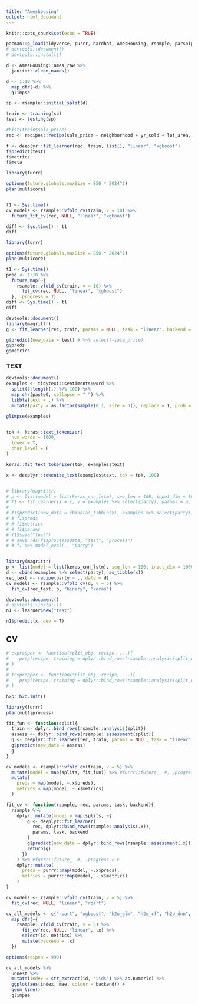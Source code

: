 ```yaml
---
title: "Ameshousing"
output: html_document
---
```


```r
knitr::opts_chunk$set(echo = TRUE)
```



```r
pacman::p_load(tidyverse, purrr, hardhat, AmesHousing, rsample, parsnip, recipes, deeplyr)
# devtools::document()
# devtools::install()

d <- AmesHousing::ames_raw %>%
  janitor::clean_names() 

d <- 1:10 %>%
  map_dfr(~d) %>%
  glimpse

sp <- rsample::initial_split(d)

train <- training(sp)
test <- testing(sp)

#hist(train$sale_price)
rec <- recipes::recipe(sale_price ~ neighborhood + yr_sold + lot_area, data = head(train, 2000))
```

```r
f <- deeplyr::fit_learner(rec, train, list(), "linear", "xgboost")
f$predict(test)
f$metrics
f$meta
```







```r
library(furrr)

options(future.globals.maxSize = 850 * 2024^2)
plan(multicore)


t1 <- Sys.time()
cv_models <- rsample::vfold_cv(train, v = 10) %>%
  future_fit_cv(rec, NULL, "linear", "xgboost")

diff <- Sys.time() - t1
diff
```





```r
library(furrr)

options(future.globals.maxSize = 850 * 2024^2)
plan(multicore)

t1 <- Sys.time()
pred <- 1:10 %>%
  future_map(~{
    rsample::vfold_cv(train, v = 10) %>%
      fit_cv(rec, NULL, "linear", "xgboost")
  }, .progress = T)
diff <- Sys.time() - t1
diff
```

```r
devtools::document()
library(magrittr)
g <- fit_learner(rec, train, params = NULL, task = "linear", backend = "rpart")

g$predict(new_data = test) # %>% select(-sale_price)
g$preds
g$metrics
```



### TEXT

```r
devtools::document()
examples <- tidytext::sentiments$word %>%
  split(1:length(.) %/% 100) %>%
  map_chr(paste0, collapse = " ") %>%
  tibble(text = .) %>%
  mutate(party = as.factor(sample(0:1, size = n(), replace = T, prob = rep(.5, 2))))

glimpse(examples)


tok <- keras::text_tokenizer(
  num_words = 1000,
  lower = T,
  char_level = F
)

keras::fit_text_tokenizer(tok, examples$text)

x <- deeplyr::tokenize_text(examples$text, tok = tok, 100)


# library(magrittr)
# p <- list(model = list(keras_cnn_lstm), seq_len = 100, input_dim = 1000)
# f1 <- fit_learner(x = x, y = examples %>% select(party), params = p, task = "binary", backend = "keras")
# 
# f1$predict(new_data = cbind(as_tibble(x), examples %>% select(party)))
# # f1$preds
# # f1$metrics
# # f1$params
# f1$save("test")
# # save_rds(f1$process$data, "test", "process")
# # f1 %>% model_eval(., "party")


library(magrittr)
p <- list(model = list(keras_cnn_lstm), seq_len = 100, input_dim = 1000, epochs = 2)
d <- cbind(examples %>% select(party), as_tibble(x))
rec_text <- recipe(party ~ ., data = d)
cv_models <- rsample::vfold_cv(d, v = 5) %>%
  fit_cv(rec_text, p, "binary", "keras")
```



```r
devtools::document()
# devtools::install()
n1 <- learner$new("test")

n1$predict(x, dev = T)
```


## CV

```r
# cvprepper <- function(split_obj, recipe, ...){
#    prep(recipe, training = dplyr::bind_rows(rsample::analysis(split_obj)), fresh = TRUE, ...)
# }
# 
# tcvprepper <- function(split_obj, recipe, ...){
#    prep(recipe, training = dplyr::bind_rows(rsample::analysis(split_obj)$data), fresh = TRUE, ...)
# }

h2o::h2o.init()

library(furrr)
plan(multiprocess)

fit_fun <- function(split){
  train <- dplyr::bind_rows(rsample::analysis(split))
  assess <- dplyr::bind_rows(rsample::assessment(split))
  g <- deeplyr::fit_learner(rec, train, params = NULL, task = "linear", backend = "h2o_rf")
  g$predict(new_data = assess)
  g
}

cv_models <- rsample::vfold_cv(train, v = 5) %>%
  mutate(model = map(splits, fit_fun)) %>% #furrr::future_  #, .progress = F
  mutate(
    preds = map(model, ~.x$preds),
    metrics = map(model, ~.x$metrics)
  )
```

```r
fit_cv <- function(rsample, rec, params, task, backend){
  rsample %>%
    dplyr::mutate(model = map(splits, ~{
        g <- deeplyr::fit_learner(
          rec, dplyr::bind_rows(rsample::analysis(.x)), 
          params, task, backend
        )
        g$predict(new_data = dplyr::bind_rows(rsample::assessment(.x)))
        return(g)
      })
    ) %>% #furrr::future_  #, .progress = F
    dplyr::mutate(
      preds = purrr::map(model, ~.x$preds),
      metrics = purrr::map(model, ~.x$metrics)
    )
}

cv_models <- rsample::vfold_cv(train, v = 5) %>%
  fit_cv(rec, NULL, "linear", "rpart")
```







```r
cv_all_models <- c("rpart", "xgboost", "h2o_glm", "h2o_rf", "h2o_dnn", "h2o_gbm", "h2o_xgb") %>%
  map_dfr(~{
    rsample::vfold_cv(train, v = 5) %>%
      fit_cv(rec, NULL, "linear", .x) %>%
      select(id, metrics) %>%
      mutate(backend = .x)
  })

options(scipen = 999)

cv_all_models %>%
  unnest %>%
  mutate(index = str_extract(id, "\\d$") %>% as.numeric) %>%
  ggplot(aes(index, mae, colour = backend)) +
  geom_line()
  glimpse
```





